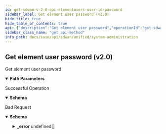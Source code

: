 ```yaml
---
id: get-sdwan-v-2-0-api-elementusers-user-id-password
sidebar_label: Get element user password (v2.0)
hide_title: true
hide_table_of_contents: true
api: {"description":"Get element user password","operationId":"get-sdwan-v2.0-api-elementusers-user_id-password","parameters":[{"description":"User Id","in":"path","name":"user_id","required":true,"schema":{"description":"User Id","type":"string"}}],"responses":{"200":{"content":{"application/json":{"schema":{"properties":{"id":{"description":"Id","type":"string"},"is_tenant_level":{"description":"Is Tenant Level: Required(error = IS_TENANT_LEVEL_FLAG_REQUIRED: Is tenant level flag required.) ","type":"boolean"},"login_id":{"description":"Login Id: Size(max = 16, error = LOGIN_ID_CONSTRAINT_LENGTH: Login Id length should be between 4 and 16., min = 4) Pattern(error = INVALID_LOGIN_ID: Invalid Login Id, regexp = ^[a-z][-a-z0-9]*$) Required(error = LOGIN_ID_REQUIRED: Login Id required.) ValidateElementUser(groups = [classOf[Default]], error = RESERVED_ELEMENT_USER_LOGIN_ID: Element user login Id provided is reserved for internal usage. Please provide other login Id.) ","type":"string"},"role":{"description":"Role: ValidateEnum(enumClass = classOf[UserRole], error = INVALID_USER_ROLE: Invalid User Role., nullAllowed = true) NotNull ","enum":["SUPER","READONLY","MONITOR"],"type":"string"},"username":{"description":"Username: Size(max = 255, error = INVALID_USERNAME: Invalid username., min = 0) ","type":"string"}},"required":["role","is_tenant_level","login_id"]}}},"description":"Successful Operation"},"400":{"content":{"application/json":{"example":{"value":{"_error":[{"code":"ELEMENT_USER_NOT_FOUND"},{"code":"ELEMENTUSER_PASSWORD_REQUIRED"}]}},"schema":{"properties":{"_error":{"items":{"properties":{"code":{"type":"string"},"message":{"type":"string"}}},"type":"array"}}}}},"description":"Bad Request"}},"tags":["System Administration"],"method":"get","path":"/sdwan/v2.0/api/elementusers/{user_id}/password","info":{"contact":{},"description":"List of APIs used to manage the operators, IDPs, users, base roles, base permissions,  password change, sign up, and client roles, base roles.","title":"System Administration","version":"Latest"},"postman":{"name":"Get element user password (v2.0)","description":{"content":"Get element user password","type":"text/plain"},"url":{"path":["sdwan","v2.0","api","elementusers",":user_id","password"],"host":["{{baseUrl}}"],"query":[],"variable":[{"disabled":false,"description":{"content":"(Required) User Id","type":"text/plain"},"type":"any","value":"","key":"user_id"}]},"header":[{"key":"Accept","value":"application/json"}],"method":"GET"}}
sidebar_class_name: "get api-method"
info_path: docs/sase/api/sdwan/unified/system-administration
---
```



## Get element user password (v2.0)



Get element user password

<details style={{"marginBottom":"1rem"}} data-collapsed={false} open={true}><summary style={{}}><strong>Path Parameters</strong></summary><div><ul><ParamsItem className={"paramsItem"} param={{"description":"User Id","in":"path","name":"user_id","required":true,"schema":{"description":"User Id","type":"string"}}}></ParamsItem></ul></div></details><div><ApiTabs><TabItem label={"200"} value={"200"}><div>

Successful Operation

</div><div><MimeTabs groupId={"mime-type"}><TabItem label={"application/json"} value={"application/json"}><SchemaTabs groupId={"schema-tabs"}><TabItem label={"Schema"} value={"Schema"}><details style={{}} data-collapsed={false} open={true}><summary style={{"textAlign":"left"}}><strong>Schema</strong></summary><div style={{"textAlign":"left","marginLeft":"1rem"}}></div><ul style={{"marginLeft":"1rem"}}><SchemaItem collapsible={false} name={"id"} required={false} schemaDescription={"Id"} schemaName={"string"} qualifierMessage={undefined} defaultValue={undefined}></SchemaItem><SchemaItem collapsible={false} name={"is_tenant_level"} required={false} schemaDescription={"Is Tenant Level: Required(error = IS_TENANT_LEVEL_FLAG_REQUIRED: Is tenant level flag required.) "} schemaName={"boolean"} qualifierMessage={undefined} defaultValue={undefined}></SchemaItem><SchemaItem collapsible={false} name={"login_id"} required={false} schemaDescription={"Login Id: Size(max = 16, error = LOGIN_ID_CONSTRAINT_LENGTH: Login Id length should be between 4 and 16., min = 4) Pattern(error = INVALID_LOGIN_ID: Invalid Login Id, regexp = ^[a-z][-a-z0-9]*$) Required(error = LOGIN_ID_REQUIRED: Login Id required.) ValidateElementUser(groups = [classOf[Default]], error = RESERVED_ELEMENT_USER_LOGIN_ID: Element user login Id provided is reserved for internal usage. Please provide other login Id.) "} schemaName={"string"} qualifierMessage={undefined} defaultValue={undefined}></SchemaItem><SchemaItem collapsible={false} name={"role"} required={false} schemaDescription={"Role: ValidateEnum(enumClass = classOf[UserRole], error = INVALID_USER_ROLE: Invalid User Role., nullAllowed = true) NotNull "} schemaName={"string"} qualifierMessage={"**Possible values:** [`SUPER`, `READONLY`, `MONITOR`]"} defaultValue={undefined}></SchemaItem><SchemaItem collapsible={false} name={"username"} required={false} schemaDescription={"Username: Size(max = 255, error = INVALID_USERNAME: Invalid username., min = 0) "} schemaName={"string"} qualifierMessage={undefined} defaultValue={undefined}></SchemaItem></ul></details></TabItem><TabItem label={"Example (from schema)"} value={"Example (from schema)"}><ResponseSamples responseExample={"{\n  \"id\": \"string\",\n  \"is_tenant_level\": true,\n  \"login_id\": \"string\",\n  \"role\": \"SUPER\",\n  \"username\": \"string\"\n}"} language={"json"}></ResponseSamples></TabItem></SchemaTabs></TabItem></MimeTabs></div></TabItem><TabItem label={"400"} value={"400"}><div>

Bad Request

</div><div><MimeTabs groupId={"mime-type"}><TabItem label={"application/json"} value={"application/json"}><SchemaTabs groupId={"schema-tabs"}><TabItem label={"Schema"} value={"Schema"}><details style={{}} data-collapsed={false} open={true}><summary style={{"textAlign":"left"}}><strong>Schema</strong></summary><div style={{"textAlign":"left","marginLeft":"1rem"}}></div><ul style={{"marginLeft":"1rem"}}><SchemaItem collapsible={true} className={"schemaItem"}><details style={{}}><summary style={{}}><strong>_error</strong><span style={{"opacity":"0.6"}}> undefined[]</span></summary><div style={{"marginLeft":"1rem"}}><SchemaItem collapsible={false} name={"code"} required={false} schemaDescription={undefined} schemaName={"string"} qualifierMessage={undefined} defaultValue={undefined}></SchemaItem><SchemaItem collapsible={false} name={"message"} required={false} schemaDescription={undefined} schemaName={"string"} qualifierMessage={undefined} defaultValue={undefined}></SchemaItem></div></details></SchemaItem></ul></details></TabItem><TabItem label={"Example (from schema)"} value={"Example (from schema)"}><ResponseSamples responseExample={"{\n  \"_error\": [\n    {\n      \"code\": \"string\",\n      \"message\": \"string\"\n    }\n  ]\n}"} language={"json"}></ResponseSamples></TabItem><TabItem label={"Example"} value={"Example"}><ResponseSamples responseExample={"{\n  \"value\": {\n    \"_error\": [\n      {\n        \"code\": \"ELEMENT_USER_NOT_FOUND\"\n      },\n      {\n        \"code\": \"ELEMENTUSER_PASSWORD_REQUIRED\"\n      }\n    ]\n  }\n}"} language={"json"}></ResponseSamples></TabItem></SchemaTabs></TabItem></MimeTabs></div></TabItem></ApiTabs></div>
      